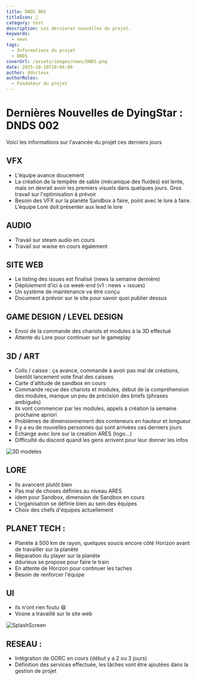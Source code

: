 ```yaml
---
title: DNDS 002
titleIcon: 📰
category: test
description: Les dernieres nouvelles du projet.
keywords:
  - news
tags:
  - Informations du projet
  - DNDS
coverUrl: /assets/images/news/DNDS.png
date: 2025-10-10T10:04:00
author: ddurieux
authorRoles:
  - Fondateur du projet
---
```


# Dernières Nouvelles de DyingStar : DNDS 002

Voici les informations sur l'avancée du projet ces derniers jours

## VFX

- L'équipe avance doucement
- La création de la tempête de sable (mécanique des fluides) est lente, mais on devrait avoir les premiers visuels dans quelques jours. Gros travail sur l'optimisation à prévoir
- Besoin des VFX sur la planète Sandbox à faire, point avec le lore à faire. L'équipe Lore doit présenter aux lead le lore

## AUDIO

- Travail sur steam audio en cours
- Travail sur wwise en cours également

## SITE WEB

- Le listing des issues est finalisé (news la semaine dernière)
- Déploiement d'ici à ce week-end (v1 : news + issues)
- Un système de maintenance va être conçu
- Document à prévoir sur le site pour savoir quoi publier dessus

## GAME DESIGN / LEVEL DESIGN

- Envoi de la commande des chariots et modules à la 3D effectué
- Attente du Lore pour continuer sur le gameplay

## 3D / ART

- Colis / caisse : ça avance, commande à avoir pas mal de créations, bientôt lancement vote final des caisses
- Carte d'altitude de sandbox en cours
- Commande reçue des chariots et modules, début de la compréhension des modules, manque un peu de précision des briefs (phrases ambiguës)
- Ils vont commencer par les modules, appels à création la semaine prochaine apriori
- Problèmes de dimensionnement des conteneurs en hauteur et longueur
- Il y a eu de nouvelles personnes qui sont arrivées ces derniers jours
- Echange avec lore sur la creation ARES (logo...)
- Difficulté du discord quand les gens arrivent pour leur donner les infos

![3D modeles](/assets/images/news/20251010-3D.png)

## LORE

- Ils avancent plutôt bien
- Pas mal de choses définies au niveau ARES
- idem pour Sandbox, dimension de Sandbox en cours
- L'organisation se définie bien au sein des équipes
- Choix des chefs d'équipes actuellement

## PLANET TECH :

- Planète à 500 km de rayon, quelques soucis encore côté Horizon avant de travailler sur la planète
- Réparation du player sur la planète
- ddurieux se propose pour faire le train
- En attente de Horizon pour continuer les taches
- Besoin de renforcer l'équipe

## UI

- ils n'ont rien foutu 😄
- Vosne a travaillé sur le site web

![SplashScreen](/assets/images/news/20251010-SplashScreen.png)

## RESEAU :

- Intégration de GORC en cours (début y a 2 ou 3 jours)
- Définition des services effectuée, les tâches vont être ajoutées dans la gestion de projet
